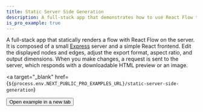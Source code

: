 ```yaml
---
title: Static Server Side Generation
description: A full-stack app that demonstrates how to use React Flow to statically generate a flow on the server.
is_pro_example: true
---
```


A full-stack app that statically renders a flow with React Flow on the server. It is composed of a small [Express](https://expressjs.com/) server and a simple React frontend. Edit the displayed nodes and edges, adjust the export format, aspect ratio, and output dimensions. When you make changes, a request is sent to the server, which responds with a downloadable HTML preview or an image.

<ProExampleViewer slug="static-server-side-generation" />

<a
  target="_blank"
  href={`${process.env.NEXT_PUBLIC_PRO_EXAMPLES_URL}/static-server-side-generation`}
>
  <Button variant="link">Open example in a new tab</Button>
</a>
